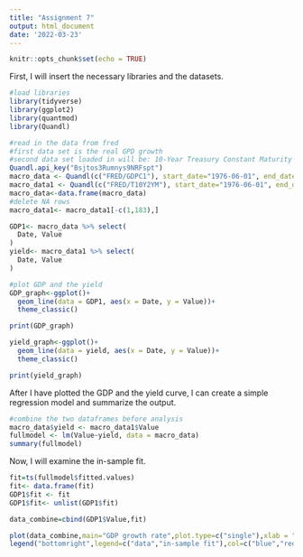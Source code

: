 ```yaml
---
title: "Assignment 7"
output: html_document
date: '2022-03-23'
---
```


```r
knitr::opts_chunk$set(echo = TRUE)
```

First, I will insert the necessary libraries and the datasets.

```r
#load libraries
library(tidyverse)
library(ggplot2)
library(quantmod)
library(Quandl)

#read in the data from fred
#first data set is the real GPD growth
#second data set loaded in will be: 10-Year Treasury Constant Maturity Minus 2-Year Treasury Constant Maturity
Quandl.api_key("Bsjtos3Rumnys9NRFspt")
macro_data <- Quandl(c("FRED/GDPC1"), start_date="1976-06-01", end_date="2021-12-31", collapse = "quarterly", transform = "rdiff")
macro_data1 <- Quandl(c("FRED/T10Y2YM"), start_date="1976-06-01", end_date="2022-01-01", collapse = "quarterly", transform = "rdiff")
macro_data<-data.frame(macro_data)
#delete NA rows
macro_data1<- macro_data1[-c(1,183),]

GDP1<- macro_data %>% select(
  Date, Value
)
yield<- macro_data1 %>% select(
  Date, Value
)

#plot GDP and the yield
GDP_graph<-ggplot()+
  geom_line(data = GDP1, aes(x = Date, y = Value))+
  theme_classic()

print(GDP_graph)

yield_graph<-ggplot()+
  geom_line(data = yield, aes(x = Date, y = Value))+
  theme_classic()

print(yield_graph)
```
After I have plotted the GDP and the yield curve, I can create a simple regression model and summarize the output.
```r
#combine the two dataframes before analysis
macro_data$yield <- macro_data1$Value
fullmodel <- lm(Value~yield, data = macro_data)
summary(fullmodel)
```
Now, I will examine the in-sample fit.
```r
fit=ts(fullmodel$fitted.values)
fit<- data.frame(fit)
GDP1$fit <- fit
GDP1$fit<- unlist(GDP1$fit)

data_combine=cbind(GDP1$Value,fit)

plot(data_combine,main="GDP growth rate",plot.type=c("single"),xlab = "date",ylab="growth Rate",col=c("blue","red"),lty=1:2)
legend("bottomright",legend=c("data","in-sample fit"),col=c("blue","red"),lty=1:2)
```

